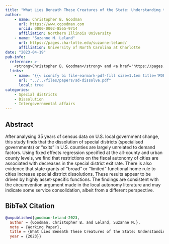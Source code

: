 ```yaml
---
title: "What Lies Beneath These Creatures of the State: Understanding the Death of Specialised Governments in the U.S"
author: 
    - name: Christopher B. Goodman
      url: https://www.cgoodman.com
      orcid: 0000-0002-8565-9714
      affiliation: Northern Illinois University
    - name: "Suzanne M. Leland"
      url: https://pages.charlotte.edu/suzanne-leland/
      affiliation: University of North Carolina at Charlotte
date: "2023-04-19"
pub-info:
  reference: >-
    <strong>Christopher B. Goodman</strong> and <a href="https://pages.charlotte.edu/suzanne-leland/">Suzanne M. Leland</a>. “What Lies Beneath These Creatures of the State: Understanding the Death of Specialised Governments in the U.S”
  links:
    - name: "{{< iconify bi file-earmark-pdf-fill size=1.1em title='PDF' >}} PDF"
      url: "../../files/papers/sd-dissolve.pdf"
      local: true
categories:
    - Special districts
    - Dissolution
    - Intergovernmental affairs
---
```


## Abstract
After analysing 35 years of census data on U.S. local government change, this study finds that the dissolution of special districts (specialised governments) or “exits” in U.S. counties are largely unrelated to demand factors. Using fixed effects regression specified at the all-county and urban county levels, we find that restrictions on the fiscal autonomy of cities are associated with decreases in the special district exit rate. There is also evidence that state grants of “broad” or “limited” functional home rule to cities increase special district dissolutions. These results appear to be driven by highly asset-specific functions. The findings are consistent with the circumvention argument made in the local autonomy literature and may indicate some service consolidation, albeit from a different perspective.

## BibTeX Citation
```bib
@unpublished{goodman-leland-2023,
  author = {Goodman, Christopher B. and Leland, Suzanne M.},
  note = {Working Paper},
  title = {What Lies Beneath These Creatures of the State: Understanding the Death of Specialised Governments in the U.S},
  year = {2023}}
```